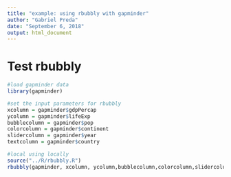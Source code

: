 ```yaml
---
title: "example: using rbubbly with gapminder"
author: "Gabriel Preda"
date: "September 6, 2018"
output: html_document
---
```



# Test rbubbly 




```r
#load gapminder data
library(gapminder)

#set the input parameters for rbubbly
xcolumn = gapminder$gdpPercap
ycolumn = gapminder$lifeExp
bubblecolumn = gapminder$pop
colorcolumn = gapminder$continent
slidercolumn = gapminder$year
textcolumn = gapminder$country

#local using locally
source("../R/rbubbly.R")
rbubbly(gapminder, xcolumn, ycolumn,bubblecolumn,colorcolumn,slidercolumn,textcolumn)
```
